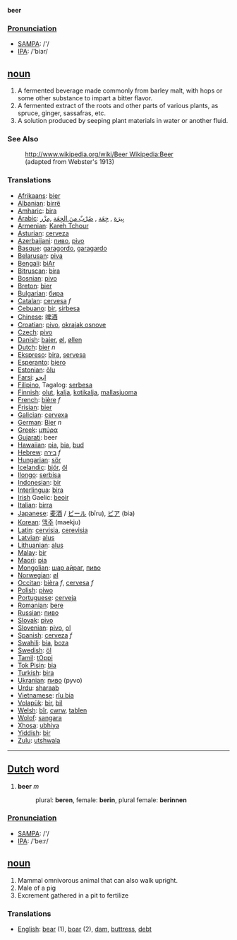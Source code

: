 '''beer'''

===[[Pronunciation]]===
*[[w:SAMPA|SAMPA]]: /'/
*[[w:IPA|IPA]]: /'biɜr/

== [[noun]] ==
# A fermented beverage made commonly from barley malt, with hops or some other substance to impart a bitter flavor.
# A fermented extract of the roots and other parts of various plants, as spruce, ginger, sassafras, etc.
# A solution produced by seeping plant materials in water or another fluid.

=== See Also ===
:[[http://www.wikipedia.org/wiki/Beer Wikipedia:Beer]]
:(adapted from Webster's 1913)

=== Translations ===
*[[Afrikaans]]: [[bier]]
*[[Albanian]]: [[birrë]]
*[[Amharic]]: [[bira]]
*[[Arabic]]: [[بِيرَة]] , [[جِعَة]] , [[ضَرْبٌ منَ الجِعَة]] ,[[مِزْر]] 
*[[Armenian]]: [[Kareh Tchour]]
*[[Asturian]]: [[cerveza]]
*[[Azerbaijani]]: [[пиво]], [[pivo]] 
*[[Basque]]: [[garagordo]], [[garagardo]]
*[[Belarusan]]: [[piva]]
*[[Bengali]]: [[biAr]]
*[[Bitruscan]]: [[bira]]
*[[Bosnian]]: [[pivo]]
*[[Breton]]: [[bier]]
*[[Bulgarian]]: [[бира]]
*[[Catalan]]: [[cervesa]] ''f''
*[[Cebuano]]: [[bir]], [[sirbesa]]
*[[Chinese]]: [[啤酒]]
*[[Croatian]]: [[pivo]], [[okrajak osnove]]
*[[Czech]]: [[pivo]]
*[[Danish]]: [[bajer]], [[øl]], [[øllen]]
*[[Dutch]]: [[bier]] ''n''
*[[Ekspreso]]: [[bira]], [[servesa]]
*[[Esperanto]]: [[biero]]
*[[Estonian]]: [[õlu]]
*[[Farsi]]: [[ابجو]]
*[[Filipino]], Tagalog: [[serbesa]]
*[[Finnish]]: [[olut]], [[kalja]], [[kotikalja]], [[mallasjuoma]]
*[[French]]: [[bière]] ''f''
*[[Frisian]]: [[bier]]
*[[Galician]]: [[cervexa]]
*[[German]]: [[Bier]] ''n''
*[[Greek]]: [[μπύρα]]
*[[Gujarati]]: beer
*[[Hawaiian]]: [[pia]], [[bia]], [[bud]] 
*[[Hebrew]]: [[בירה]] ''f''
*[[Hungarian]]: [[sör]]
*[[Icelandic]]: [[bjór]], [[öl]]
*[[Ilongo]]: [[serbisa]]
*[[Indonesian]]: [[bir]]
*[[Interlingua]]: [[bira]]
*[[Irish]] Gaelic: [[beoir]]
*[[Italian]]: [[birra]]
*[[Japanese]]: [[麦酒]] / [[ビール]] (bīru), [[ビア]] (bia)
*[[Korean]]: [[맥주]] (maekju)
*[[Latin]]: [[cervisia]], [[cerevisia]]
*[[Latvian]]: [[alus]]
*[[Lithuanian]]: [[alus]]
*[[Malay]]: [[bir]]
*[[Maori]]: [[pia]]
*[[Mongolian]]: [[шар айраг]], [[пиво]]
*[[Norwegian]]: [[øl]]
*[[Occitan]]: [[bièra]] ''f'', [[cervesa]] ''f'' 
*[[Polish]]: [[piwo]]
*[[Portuguese]]: [[cerveja]]
*[[Romanian]]: [[bere]]
*[[Russian]]: [[пиво]]
*[[Slovak]]: [[pivo]]
*[[Slovenian]]: [[pivo]], [[ol]]
*[[Spanish]]: [[cerveza]] ''f''
*[[Swahili]]: [[bia]], [[boza]]
*[[Swedish]]: [[öl]]
*[[Tamil]]: [[tOppi ]]
*[[Tok Pisin]]: [[bia]]
*[[Turkish]]: [[bira]]
*[[Ukranian]]: [[пиво]] (pyvo)
*[[Urdu]]: [[sharaab]]
*[[Vietnamese]]: [[r­îu bia]]
*[[Volapük]]: [[bir]], [[bil]]
*[[Welsh]]: [[bîr]], [[cwrw]], [[tablen]]
*[[Wolof]]: [[sangara]]
*[[Xhosa]]: [[ubhiya]]
*[[Yiddish]]: [[bir]]
*[[Zulu]]: [[utshwala]]

----

== [[Dutch]] word ==
#'''beer''' ''m''
#:plural: '''beren''', female: '''berin''', plural female: '''berinnen'''

=== [[Pronunciation]] ===
*[[w:SAMPA|SAMPA]]: /'/
*[[w:IPA|IPA]]: /'be:r/

== [[noun]] ==

# Mammal omnivorous animal that can also walk upright.
# Male of a pig
# Excrement gathered in a pit to fertilize

===Translations===
*[[English]]: [[bear]] (1), [[boar]] (2), [[dam]], [[buttress]], [[debt]]